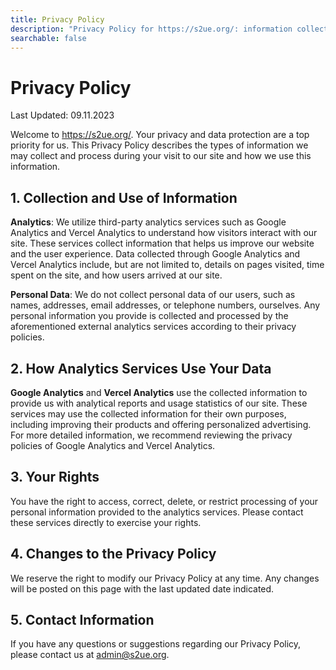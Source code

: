```yaml
---
title: Privacy Policy
description: "Privacy Policy for https://s2ue.org/: information collection and usage, user rights, policy changes, and contact information."
searchable: false
---
```


# Privacy Policy

Last Updated: 09.11.2023

Welcome to https://s2ue.org/. Your privacy and data protection are a top priority for us. This Privacy Policy describes the types of information we may collect and process during your visit to our site and how we use this information.

## 1. Collection and Use of Information

**Analytics**: We utilize third-party analytics services such as Google Analytics and Vercel Analytics to understand how visitors interact with our site. These services collect information that helps us improve our website and the user experience. Data collected through Google Analytics and Vercel Analytics include, but are not limited to, details on pages visited, time spent on the site, and how users arrived at our site.

**Personal Data**: We do not collect personal data of our users, such as names, addresses, email addresses, or telephone numbers, ourselves. Any personal information you provide is collected and processed by the aforementioned external analytics services according to their privacy policies.

## 2. How Analytics Services Use Your Data

**Google Analytics** and **Vercel Analytics** use the collected information to provide us with analytical reports and usage statistics of our site. These services may use the collected information for their own purposes, including improving their products and offering personalized advertising. For more detailed information, we recommend reviewing the privacy policies of Google Analytics and Vercel Analytics.

## 3. Your Rights

You have the right to access, correct, delete, or restrict processing of your personal information provided to the analytics services. Please contact these services directly to exercise your rights.

## 4. Changes to the Privacy Policy

We reserve the right to modify our Privacy Policy at any time. Any changes will be posted on this page with the last updated date indicated.

## 5. Contact Information

If you have any questions or suggestions regarding our Privacy Policy, please contact us at admin@s2ue.org.
